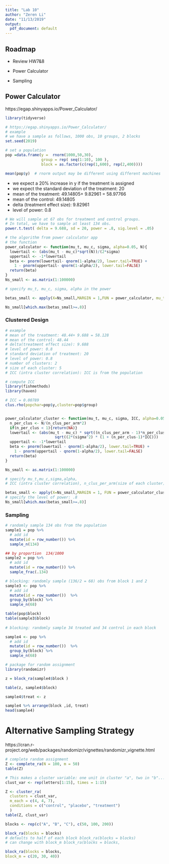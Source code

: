 ```yaml
---
title: "Lab 10"
author: "Zeren Li"
date: "11/13/2019"
output:
  pdf_document: default
---
```


## Roadmap

- Review HW7&8

- Power Calculator

- Sampling 

## Power Calculator

https://egap.shinyapps.io/Power_Calculator/

```r
library(tidyverse)
```

```r
# https://egap.shinyapps.io/Power_Calculator/
# example
# we have a sample as follows, 1000 obs, 10 groups, 2 blocks
set.seed(2019)

# set a population
pop =data.frame(y =  rnorm(1000,50,30),
                group = rep( seq(1:10), 100 ),
                block = as.factor(c(rep(1,600), rep(2,400))))

mean(pop$y)  # rnorm output may be different using different machines
```

- we expect a 20% increase in y if the treatment is assigned
- we expect the standard deviation of the treatment: 20 
- mean of the treatment: 49.14805+ 9.82961 = 58.97766
- mean of the control: 49.14805
- delta (treatment effect size): 9.82961
- level of power: 0.8


```r
# We will sample at 67 obs for treatment and control groups. 
# In total, we have to sample at least 134 obs.
power.t.test( delta = 9.688, sd = 20, power = .8, sig.level = .05)

# the algorithm from power calculator app
# the function
power_calculator <- function(mu_t, mu_c, sigma, alpha=0.05, N){
  lowertail <- (abs(mu_t - mu_c)*sqrt(N))/(2*sigma)
  uppertail <- -1*lowertail
  beta <- pnorm(lowertail- qnorm(1-alpha/2), lower.tail=TRUE) + 
    1 - pnorm(uppertail- qnorm(1-alpha/2), lower.tail=FALSE)
  return(beta)
}
Ns_small <- as.matrix(1:100000)

# specify mu_t, mu_c, sigma, alpha in the power

betas_small <- apply(X=Ns_small,MARGIN = 1,FUN = power_calculator, mu_t= 58.128, mu_c=48.44, sigma=20 ,alpha=.05)

Ns_small[which.max(betas_small>=.8)]
```

### Clustered Design

```r
# example
# mean of the treatment: 48.44+ 9.688 = 58.128
# mean of the control: 48.44
# delta(treatment effect size): 9.688
# level of power: 0.8
# standard deviation of treatment: 20
# level of power: 0.8
# number of clusters: 2
# size of each cluster: 5
# ICC (intra cluster correlation): ICC is from the population

# compute ICC
library(fishmethods)
library(haven)

# ICC = 0.00789
clus.rho(popchar=pop$y,cluster=pop$group)


power_calculator_cluster <- function(mu_t, mu_c, sigma, ICC, alpha=0.05, n_clus_per_arm, N){
  n_per_clus <- N/(n_clus_per_arm*2)
  if(n_per_clus < 1){return(NA)}
  lowertail <- (abs(mu_t - mu_c) * sqrt((n_clus_per_arm - 1)*n_per_clus))/
                      sqrt((2*(sigma^2) * (1 + (n_per_clus-1)*ICC)))
  uppertail <- -1*lowertail
  beta <- pnorm(lowertail - qnorm(1-alpha/2), lower.tail=TRUE) + 
    1 - pnorm(uppertail - qnorm(1-alpha/2), lower.tail=FALSE)
  return(beta)
}

Ns_small <- as.matrix(1:100000)

# specify mu_t,mu_c,sigma,alpha,
# ICC (intra cluster correlation), n_clus_per_arm(size of each cluster)

betas_small <- apply(X=Ns_small,MARGIN = 1, FUN = power_calculator_cluster, mu_t= 58.128, mu_c=48.44, sigma=20, alpha=.05, ICC =  0.007897022, n_clus_per_arm = 5)
# specify the level of power: .8
Ns_small[which.max(betas_small>=.8)]
```

### Sampling

```r
# randomly sample 134 obs from the population
sample1 = pop %>%
  # add id
  mutate(id = row_number()) %>%
  sample_n(134)

## by proportion  134/1000
sample2 = pop %>%
  # add id
  mutate(id = row_number()) %>%
  sample_frac(.134)

# blocking: randomly sample (136/2 = 68) obs from block 1 and 2
sample3 <- pop %>%
  # add id
  mutate(id = row_number())  %>%
  group_by(block) %>%
  sample_n(68)

table(pop$block)
table(sample3$block)
  
# blocking: randomly sample 34 treated and 34 control in each block

sample4 <- pop %>%
  # add id
  mutate(id = row_number())  %>%
  group_by(block) %>%
  sample_n(68) 

# package for random assignment
library(randomizr)

z = block_ra(sample4$block )

table(z, sample4$block)

sample4$treat <- z

sample4 %>% arrange(block ,id, treat)
head(sample4)
```

# Alternative Sampling Strategy

https://cran.r-project.org/web/packages/randomizr/vignettes/randomizr_vignette.html

```r
# complete random assignment
Z <- complete_ra(N = 100, m = 50)
table(Z)

# This makes a cluster variable: one unit in cluster "a", two in "b"...
clust_var <- rep(letters[1:15], times = 1:15)

Z <- cluster_ra(
  clusters = clust_var,
  m_each = c(4, 4, 7),
  conditions = c("control", "placebo", "treatment")
  )
table(Z, clust_var)
```

```r
blocks <- rep(c("A", "B", "C"), c(50, 100, 200))

block_ra(blocks = blocks)
# defaults to half of each block block_ra(blocks = blocks)
# can change with block_m block_ra(blocks = blocks,

block_ra(blocks = blocks,
block_m = c(20, 30, 40))
```



